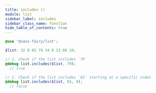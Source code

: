 ```yaml
---
title: includes ()
module: list
sidebar_label: includes
sidebar_class_name: function
hide_table_of_contents: true
---
```


<DocPage spec={Spec} />

```scss
@use '@sass-fairy/list';

$list: 32 8 65 79 34 8 13 66 18;

// 1. Check if the list includes `79`
@debug list.includes($list, 79);
  // true

// 2. Check if the list includes `65` starting at a specific index
@debug list.includes($list, 65, 4);
  // false
```
